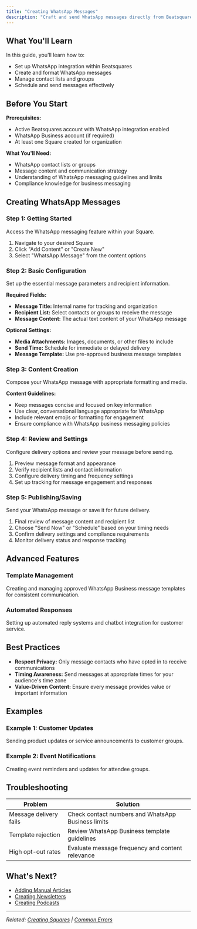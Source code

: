 ```yaml
---
title: "Creating WhatsApp Messages"
description: "Craft and send WhatsApp messages directly from Beatsquares for efficient communication and content distribution"
---
```




## What You'll Learn

In this guide, you'll learn how to:
- Set up WhatsApp integration within Beatsquares
- Create and format WhatsApp messages
- Manage contact lists and groups
- Schedule and send messages effectively

## Before You Start

**Prerequisites:**
- Active Beatsquares account with WhatsApp integration enabled
- WhatsApp Business account (if required)
- At least one Square created for organization

**What You'll Need:**
- WhatsApp contact lists or groups
- Message content and communication strategy
- Understanding of WhatsApp messaging guidelines and limits
- Compliance knowledge for business messaging

## Creating WhatsApp Messages

### Step 1: Getting Started

Access the WhatsApp messaging feature within your Square.

1. Navigate to your desired Square
2. Click "Add Content" or "Create New"
3. Select "WhatsApp Message" from the content options

### Step 2: Basic Configuration

Set up the essential message parameters and recipient information.

**Required Fields:**
- **Message Title:** Internal name for tracking and organization
- **Recipient List:** Select contacts or groups to receive the message
- **Message Content:** The actual text content of your WhatsApp message

**Optional Settings:**
- **Media Attachments:** Images, documents, or other files to include
- **Send Time:** Schedule for immediate or delayed delivery
- **Message Template:** Use pre-approved business message templates

### Step 3: Content Creation

Compose your WhatsApp message with appropriate formatting and media.

**Content Guidelines:**
- Keep messages concise and focused on key information
- Use clear, conversational language appropriate for WhatsApp
- Include relevant emojis or formatting for engagement
- Ensure compliance with WhatsApp business messaging policies

### Step 4: Review and Settings

Configure delivery options and review your message before sending.

1. Preview message format and appearance
2. Verify recipient lists and contact information
3. Configure delivery timing and frequency settings
4. Set up tracking for message engagement and responses

### Step 5: Publishing/Saving

Send your WhatsApp message or save it for future delivery.

1. Final review of message content and recipient list
2. Choose "Send Now" or "Schedule" based on your timing needs
3. Confirm delivery settings and compliance requirements
4. Monitor delivery status and response tracking

## Advanced Features

### Template Management
Creating and managing approved WhatsApp Business message templates for consistent communication.

### Automated Responses
Setting up automated reply systems and chatbot integration for customer service.

## Best Practices

- **Respect Privacy:** Only message contacts who have opted in to receive communications
- **Timing Awareness:** Send messages at appropriate times for your audience's time zone
- **Value-Driven Content:** Ensure every message provides value or important information

## Examples

### Example 1: Customer Updates
Sending product updates or service announcements to customer groups.

### Example 2: Event Notifications
Creating event reminders and updates for attendee groups.

## Troubleshooting

| Problem | Solution |
|---------|----------|
| Message delivery fails | Check contact numbers and WhatsApp Business limits |
| Template rejection | Review WhatsApp Business template guidelines |
| High opt-out rates | Evaluate message frequency and content relevance |

## What's Next?

- [Adding Manual Articles](/core-features/adding-manual-articles)
- [Creating Newsletters](/core-features/creating-newsletters)
- [Creating Podcasts](/core-features/creating-podcasts)

---
*Related: [Creating Squares](/core-features/creating-squares) | [Common Errors](/troubleshooting/common-errors)*
